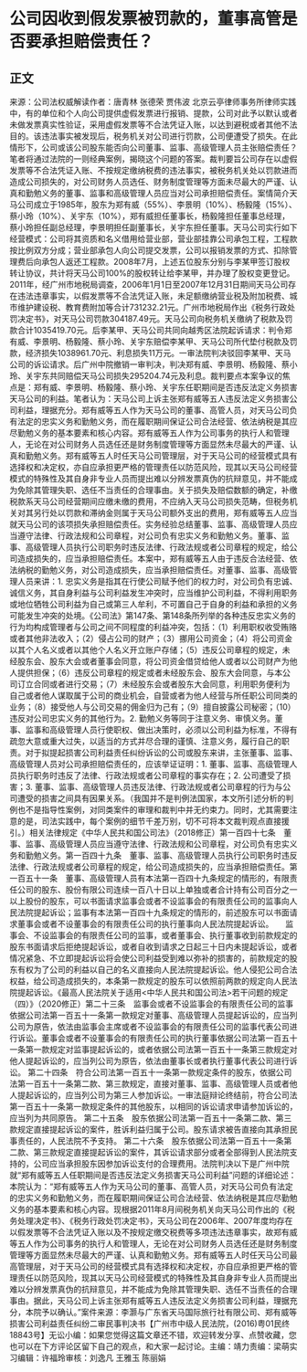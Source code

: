 # 公司因收到假发票被罚款的，董事高管是否要承担赔偿责任？
## 正文
来源：公司法权威解读作者：唐青林 张德荣 贾伟波 北京云亭律师事务所律师实践中，有的单位和个人向公司提供虚假发票进行报销、提款，公司对此予以默认或者未做发票真实性验证，采用虚假发票等不合法凭证入账，以达到避税或者其他不法目的。该违法事实被发现后，税务机关对公司进行罚款，公司便遭受了损失。在此情形下，公司或该公司股东能否向公司董事、监事、高级管理人员主张赔偿责任？笔者将通过法院的一则经典案例，揭晓这个问题的答案。裁判要旨公司存在以虚假发票等不合法凭证入账、不按规定缴纳税费的违法事实，被税务机关处以罚款进而造成公司损失的，对公司财务人员选任、财务制度管理等方面未尽最大的严谨、认真和勤勉义务的董事、监事和高级管理人员应当对公司承担赔偿责任。案情简介天马公司成立于1985年，股东为郑有威（55%）、李景明（10%）、杨毅隆（15%）、蔡小玲（10%）、关宇东（10%），郑有威担任董事长，杨毅隆担任董事总经理，蔡小玲担任副总经理，李景明担任副董事长，关宇东担任董事。天马公司实行如下经营模式：公司将其资质和名义借用给营业部，营业部挂靠公司承包工程，工程款按比例双方分成；营业部承包人向公司提交发票，公司以报销发票的方式、扣除管理费后向承包人返还工程款。2008年7月，上述五位股东分别与李某甲签订股权转让协议，共计将天马公司100%的股权转让给李某甲，并办理了股权变更登记。2011年，经广州市地税局调查，2006年1月1日至2007年12月31日期间天马公司存在违法违章事实，以假发票等不合法凭证入账，未足额缴纳营业税及附加税费、城市维护建设税、教育费附加等合计731232.21元。广州市地税局作出《税务行政处罚决定书》，对天马公司罚款304187.49元。天马公司向税务机关缴纳了税款及罚款合计1035419.70元。后李某甲、天马公司共同向越秀区法院起诉请求：判令郑有威、李景明、杨毅隆、蔡小玲、关宇东赔偿李某甲、天马公司所代垫付税款及罚款，经济损失1038961.70元、利息损失11万元。一审法院判决驳回李某甲、天马公司的诉讼请求。后广州中院撤销一审判决，判决郑有威、李景明、杨毅隆、蔡小玲、关宇东共同赔偿天马公司损失295204.74元及利息。裁判要点本案争议的焦点是：郑有威、李景明、杨毅隆、蔡小玲、关宇东任职期间是否违反法定义务损害天马公司的利益。笔者认为：天马公司上诉主张郑有威等五人违反法定义务损害公司利益，理据充分。郑有威等五人作为天马公司的董事、高管人员，对天马公司负有法定的忠实义务和勤勉义务，而在履职期间保证公司合法经营、依法纳税是其应尽勤勉义务的基本要素和核心内容。郑有威等五人作为公司事务的执行人和管理人，无论在对公司财务人员选任还是财务制度管理等方面显然未尽最大的严谨、认真和勤勉义务。郑有威等五人时任天马公司管理层，对于天马公司的经营模式具有选择权和决定权，亦自应承担更严格的管理责任以防范风险，现其以天马公司经营模式的特殊性及其自身非专业人员而提出难以分辨发票真伪的抗辩意见，并不能成为免除其管理失职、选任不当责任的合理事由。关于损失及赔偿数额的确定，补缴税款系天马公司经营期间应缴未缴的费用，不应纳入天马公司损失范畴，但税务机关对其另行处以罚款和滞纳金则属于天马公司额外支出的费用，郑有威等五人应当就天马公司的该项损失承担赔偿责任。实务经验总结董事、监事、高级管理人员应当遵守法律、行政法规和公司章程，对公司负有忠实义务和勤勉义务。董事、监事、高级管理人员执行公司职务时违反法律、行政法规或者公司章程的规定，给公司造成损失的，应当承担赔偿责任。本案中，郑有威等五人由于违反合法经营、依法纳税的勤勉义务，对公司造成损失，应当承担赔偿责任。对董事、监事、高级管理人员来讲：1. 忠实义务是指其在行使公司赋予他们的权力时，对公司负有忠诚、诚信义务，其自身利益与公司利益发生冲突时，应当维护公司利益，不得利用职务或地位牺牲公司利益为自己或第三人牟利，不可置自己于自身的利益和承担的义务可能发生冲突的处境。《公司法》第147条、第148条所列举的各种违反忠实义务的行为均构成管理者与公司之间不同程度的利益冲突，包括：（1）利用职权收受贿赂或者其他非法收入；（2）侵占公司的财产；（3）挪用公司资金；（4）将公司资金以其个人名义或者以其他个人名义开立账户存储；（5）违反公司章程的规定，未经股东会、股东大会或者董事会同意，将公司资金借贷给他人或者以公司财产为他人提供担保；（6）违反公司章程的规定或者未经股东会、股东大会同意，与本公司订立合同或者进行交易；（7）未经股东会或者股东大会同意，利用职务便利为自己或者他人谋取属于公司的商业机会，自营或者为他人经营与所任职公司同类的业务；（8）接受他人与公司交易的佣金归为己有；（9）擅自披露公司秘密；（10）违反对公司忠实义务的其他行为。2. 勤勉义务等同于注意义务、审慎义务。董事、监事和高级管理人员行使职权、做出决策时，必须以公司利益为标准，不得有疏忽大意或重大过失，以适当的方式并尽合理的谨慎、注意义务，履行自己的职责。对于拟提起损害公司利益责任纠纷诉讼的公司或股东来讲，主张董事、监事、高级管理人员对公司承担赔偿责任的，应该举证证明：1. 董事、监事、高级管理人员执行职务时违反了法律、行政法规或者公司章程的事实存在；2. 公司遭受了损害；3. 董事、监事、高级管理人员违反法律、行政法规或者公司章程的行为与公司遭受的损害之间具有因果关系。（我国并不是判例法国家，本文所引述分析的判例也不是指导性案例，对同类案件的审理和裁判中并无约束力。同时，尤其需要注意的是，司法实践中，每个案例的细节千差万别，切不可将本文裁判观点直接援引。）相关法律规定《中华人民共和国公司法》（2018修正）第一百四十七条　董事、监事、高级管理人员应当遵守法律、行政法规和公司章程，对公司负有忠实义务和勤勉义务。第一百四十九条　董事、监事、高级管理人员执行公司职务时违反法律、行政法规或者公司章程的规定，给公司造成损失的，应当承担赔偿责任。第一百五十一条　董事、高级管理人员有本法第一百四十九条规定的情形的，有限责任公司的股东、股份有限公司连续一百八十日以上单独或者合计持有公司百分之一以上股份的股东，可以书面请求监事会或者不设监事会的有限责任公司的监事向人民法院提起诉讼；监事有本法第一百四十九条规定的情形的，前述股东可以书面请求董事会或者不设董事会的有限责任公司的执行董事向人民法院提起诉讼。　　监事会、不设监事会的有限责任公司的监事，或者董事会、执行董事收到前款规定的股东书面请求后拒绝提起诉讼，或者自收到请求之日起三十日内未提起诉讼，或者情况紧急、不立即提起诉讼将会使公司利益受到难以弥补的损害的，前款规定的股东有权为了公司的利益以自己的名义直接向人民法院提起诉讼。他人侵犯公司合法权益，给公司造成损失的，本条第一款规定的股东可以依照前两款的规定向人民法院提起诉讼。《最高人民法院关于适用<中华人民共和国公司法>若干问题的规定（四）》（2020修正）第二十三条　监事会或者不设监事会的有限责任公司的监事依据公司法第一百五十一条第一款规定对董事、高级管理人员提起诉讼的，应当列公司为原告，依法由监事会主席或者不设监事会的有限责任公司的监事代表公司进行诉讼。董事会或者不设董事会的有限责任公司的执行董事依据公司法第一百五十一条第一款规定对监事提起诉讼的，或者依据公司法第一百五十一条第三款规定对他人提起诉讼的，应当列公司为原告，依法由董事长或者执行董事代表公司进行诉讼。 第二十四条　符合公司法第一百五十一条第一款规定条件的股东，依据公司法第一百五十一条第二款、第三款规定，直接对董事、监事、高级管理人员或者他人提起诉讼的，应当列公司为第三人参加诉讼。一审法庭辩论终结前，符合公司法第一百五十一条第一款规定条件的其他股东，以相同的诉讼请求申请参加诉讼的，应当列为共同原告。 第二十五条　股东依据公司法第一百五十一条第二款、第三款规定直接提起诉讼的案件，胜诉利益归属于公司。股东请求被告直接向其承担民事责任的，人民法院不予支持。 第二十六条　股东依据公司法第一百五十一条第二款、第三款规定直接提起诉讼的案件，其诉讼请求部分或者全部得到人民法院支持的，公司应当承担股东因参加诉讼支付的合理费用。法院判决以下是广州中院就“郑有威等五人任职期间是否违反法定义务损害天马公司利益”问题的详细论述：本院认为：“郑有威等五人作为天马公司的董事、高管人员，对天马公司负有法定的忠实义务和勤勉义务，而在履职期间保证公司合法经营、依法纳税是其应尽勤勉义务的基本要素和核心内容。现根据2011年8月间税务机关向天马公司作出的《税务处理决定书》、《税务行政处罚决定书》，天马公司在2006年、2007年度均存在以假发票等不合法凭证入账以及不按规定缴交税费等多项违法违章事实，故郑有威等五人作为公司事务的执行人和管理人，无论在对公司财务人员选任还是财务制度管理等方面显然未尽最大的严谨、认真和勤勉义务。郑有威等五人时任天马公司最高管理层，对于天马公司的经营模式具有选择权和决定权，亦自应承担更严格的管理责任以防范风险，现其以天马公司经营模式的特殊性及其自身非专业人员而提出难以分辨发票真伪的抗辩意见，并不能成为免除其管理失职、选任不当责任的合理事由。据此，天马公司上诉主张郑有威等五人违反法定义务损害公司利益，理据充分，本院予以确认。”案件来源：李灏与广东省天马国际旅行社有限公司、郑有威等损害公司利益责任纠纷二审民事判决书【广州市中级人民法院，(2016)粤01民终18843号】无讼小编：如果您觉得这篇文章还不错，欢迎转发分享、点赞收藏，您也可以在下方评论区留下自己的观点，和大家一起讨论。主编：靖力责编：梁萌实习编辑：许福玲审核：刘逸凡 王雅玉 陈丽娟